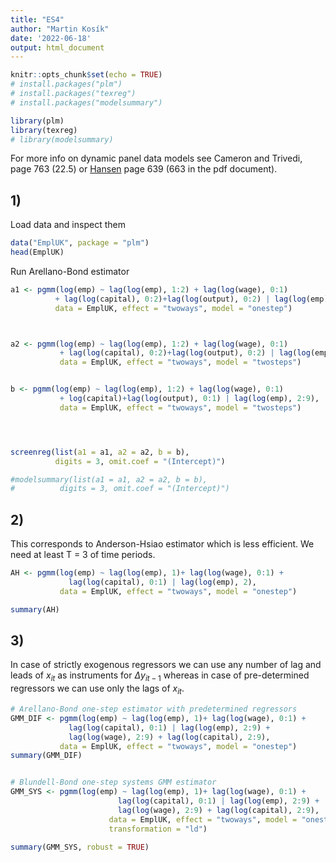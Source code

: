 ```yaml
---
title: "ES4"
author: "Martin Kosík"
date: '2022-06-18'
output: html_document
---
```


```r
knitr::opts_chunk$set(echo = TRUE)
# install.packages("plm")
# install.packages("texreg")
# install.packages("modelsummary")

library(plm)
library(texreg)
# library(modelsummary)
```

For more info on dynamic panel data models see Cameron and Trivedi, page 763 (22.5) or [Hansen](https://www.ssc.wisc.edu/~bhansen/econometrics/Econometrics.pdf) page 639 (663 in the pdf document).

## 1)

Load data and inspect them

```r
data("EmplUK", package = "plm")
head(EmplUK)
```

Run Arellano-Bond estimator

```r
a1 <- pgmm(log(emp) ~ lag(log(emp), 1:2) + lag(log(wage), 0:1)
          + lag(log(capital), 0:2)+lag(log(output), 0:2) | lag(log(emp), 2:9),
          data = EmplUK, effect = "twoways", model = "onestep")



a2 <- pgmm(log(emp) ~ lag(log(emp), 1:2) + lag(log(wage), 0:1)
           + lag(log(capital), 0:2)+lag(log(output), 0:2) | lag(log(emp), 2:9),
           data = EmplUK, effect = "twoways", model = "twosteps")


b <- pgmm(log(emp) ~ lag(log(emp), 1:2) + lag(log(wage), 0:1)
           + log(capital)+lag(log(output), 0:1) | lag(log(emp), 2:9),
           data = EmplUK, effect = "twoways", model = "twosteps")




screenreg(list(a1 = a1, a2 = a2, b = b),
          digits = 3, omit.coef = "(Intercept)")

#modelsummary(list(a1 = a1, a2 = a2, b = b),
#          digits = 3, omit.coef = "(Intercept)")


```

## 2)

This corresponds to Anderson-Hsiao estimator which is less efficient. We need at least T = 3 of time periods.

```r
AH <- pgmm(log(emp) ~ lag(log(emp), 1)+ lag(log(wage), 0:1) +
             lag(log(capital), 0:1) | lag(log(emp), 2),        
           data = EmplUK, effect = "twoways", model = "onestep")

summary(AH)

```

## 3)

In case of strictly exogenous regressors we can use any number of lag and leads of $x_{it}$ as instruments for $\Delta y_{it-1}$ whereas in case of pre-determined regressors we can use only the lags of $x_{it}$.

```r
# Arellano-Bond one-step estimator with predetermined regressors
GMM_DIF <- pgmm(log(emp) ~ lag(log(emp), 1)+ lag(log(wage), 0:1) +
             lag(log(capital), 0:1) | lag(log(emp), 2:9) +
             lag(log(wage), 2:9) + lag(log(capital), 2:9),        
           data = EmplUK, effect = "twoways", model = "onestep")
summary(GMM_DIF)


# Blundell-Bond one-step systems GMM estimator
GMM_SYS <- pgmm(log(emp) ~ lag(log(emp), 1)+ lag(log(wage), 0:1) +
                        lag(log(capital), 0:1) | lag(log(emp), 2:9) +
                        lag(log(wage), 2:9) + lag(log(capital), 2:9),        
                      data = EmplUK, effect = "twoways", model = "onestep", 
                      transformation = "ld")

summary(GMM_SYS, robust = TRUE)

```
